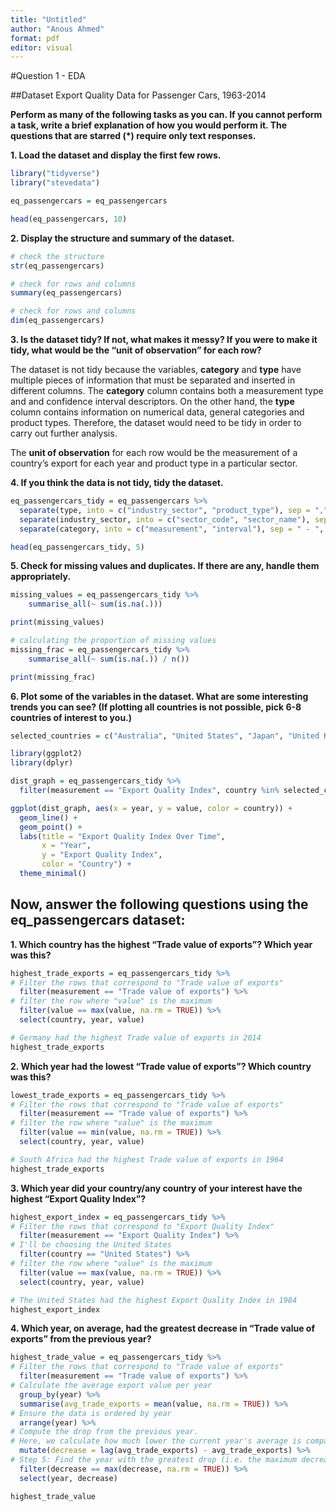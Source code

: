 ```yaml
---
title: "Untitled"
author: "Anous Ahmed"
format: pdf
editor: visual
---
```


#Question 1 - EDA

##Dataset Export Quality Data for Passenger Cars, 1963-2014


**Perform as many of the following tasks as you can. If you cannot perform a task, write a brief explanation of how you would perform it. The questions that are starred (\*) require only text responses.**

**1. Load the dataset and display the first few rows.**

```r
library("tidyverse")
library("stevedata")
```

```r
eq_passengercars = eq_passengercars
```

```r
head(eq_passengercars, 10)
```

**2. Display the structure and summary of the dataset.**

```r
# check the structure
str(eq_passengercars)
```

```r
# check for rows and columns
summary(eq_passengercars)
```

```r
# check for rows and columns
dim(eq_passengercars)
```

**3. Is the dataset tidy? If not, what makes it messy? If you were to make it tidy, what would be the "unit of observation" for each row?**

The dataset is not tidy because the variables, **category** and **type** have multiple pieces of information that must be separated and inserted in different columns. The **category** column contains both a measurement type and and confidence interval descriptors. On the other hand, the **type** column contains information on numerical data, general categories and product types. Therefore, the dataset would need to be tidy in order to carry out further analysis. 

The **unit of observation** for each row would be the measurement of a country's export for each year and product type in a particular sector. 

**4. If you think the data is not tidy, tidy the dataset.**

```r
eq_passengercars_tidy = eq_passengercars %>%
  separate(type, into = c("industry_sector", "product_type"), sep = ",", remove = T) %>%
  separate(industry_sector, into = c("sector_code", "sector_name"), sep = "\\. ", remove = T) %>%
  separate(category, into = c("measurement", "interval"), sep = " - ", fill = "right")
```

```r
head(eq_passengercars_tidy, 5)
```

**5. Check for missing values and duplicates. If there are any, handle them appropriately.**

```r
missing_values = eq_passengercars_tidy %>%
    summarise_all(~ sum(is.na(.)))

print(missing_values)
```

```r
# calculating the proportion of missing values
missing_frac = eq_passengercars_tidy %>%
    summarise_all(~ sum(is.na(.)) / n())

print(missing_frac)
```

**6. Plot some of the variables in the dataset. What are some interesting trends you can see? (If plotting all countries is not possible, pick 6-8 countries of interest to you.)**

```r
selected_countries = c("Australia", "United States", "Japan", "United Kingdom", "Germany", "China")
```


```r
library(ggplot2)
library(dplyr)

dist_graph = eq_passengercars_tidy %>%
  filter(measurement == "Export Quality Index", country %in% selected_countries)

ggplot(dist_graph, aes(x = year, y = value, color = country)) +
  geom_line() +
  geom_point() +
  labs(title = "Export Quality Index Over Time",
       x = "Year",
       y = "Export Quality Index",
       color = "Country") +
  theme_minimal()
```


## Now, answer the following questions using the eq_passengercars dataset:

**1. Which country has the highest "Trade value of exports"? Which year was this?**

```r
highest_trade_exports = eq_passengercars_tidy %>%
# Filter the rows that correspond to "Trade value of exports"
  filter(measurement == "Trade value of exports") %>%
# filter the row where "value" is the maximum
  filter(value == max(value, na.rm = TRUE)) %>%
  select(country, year, value)
```

```r
# Germany had the highest Trade value of exports in 2014 
highest_trade_exports
```

**2. Which year had the lowest "Trade value of exports"? Which country was this?**

```r
lowest_trade_exports = eq_passengercars_tidy %>%
# Filter the rows that correspond to "Trade value of exports"
  filter(measurement == "Trade value of exports") %>%
# filter the row where "value" is the maximum
  filter(value == min(value, na.rm = TRUE)) %>%
  select(country, year, value)
```

```r
# South Africa had the highest Trade value of exports in 1964 
highest_trade_exports
```

**3. Which year did your country/any country of your interest have the highest "Export Quality Index"?**

```r
highest_export_index = eq_passengercars_tidy %>%
# Filter the rows that correspond to "Export Quality Index"
  filter(measurement == "Export Quality Index") %>%
# I'll be choosing the United States  
  filter(country == "United States") %>%
# filter the row where "value" is the maximum
  filter(value == max(value, na.rm = TRUE)) %>%
  select(country, year, value)
```

```r
# The United States had the highest Export Quality Index in 1984 
highest_export_index
```

**4. Which year, on average, had the greatest decrease in "Trade value of exports" from the previous year?**

```r
highest_trade_value = eq_passengercars_tidy %>%
# Filter the rows that correspond to "Trade value of exports"
  filter(measurement == "Trade value of exports") %>%
# Calculate the average export value per year
  group_by(year) %>%
  summarise(avg_trade_exports = mean(value, na.rm = TRUE)) %>%
# Ensure the data is ordered by year
  arrange(year) %>%
# Compute the drop from the previous year.
# Here, we calculate how much lower the current year's average is compared to the previous year's average.
  mutate(decrease = lag(avg_trade_exports) - avg_trade_exports) %>%
# Step 5: Find the year with the greatest drop (i.e. the maximum decrease value)
  filter(decrease == max(decrease, na.rm = TRUE)) %>%
  select(year, decrease)
```

```r
highest_trade_value
```
